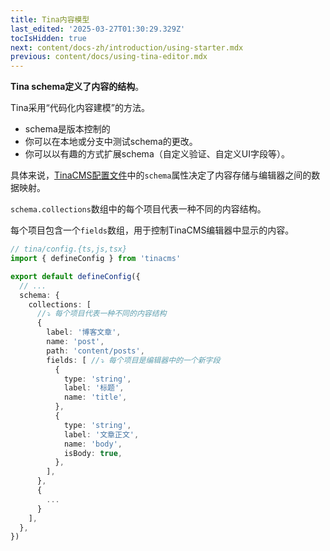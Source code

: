```yaml
---
title: Tina内容模型
last_edited: '2025-03-27T01:30:29.329Z'
tocIsHidden: true
next: content/docs-zh/introduction/using-starter.mdx
previous: content/docs/using-tina-editor.mdx
---
```


**Tina schema定义了内容的结构**。

Tina采用“代码化内容建模”的方法。

* schema是版本控制的
* 你可以在本地或分支中测试schema的更改。
* 你可以以有趣的方式扩展schema（自定义验证、自定义UI字段等）。

具体来说，[TinaCMS配置文件](/docs/reference/config)中的`schema`属性决定了内容存储与编辑器之间的数据映射。

`schema.collections`数组中的每个项目代表一种不同的内容结构。

每个项目包含一个`fields`数组，用于控制TinaCMS编辑器中显示的内容。

```ts
// tina/config.{ts,js,tsx}
import { defineConfig } from 'tinacms'

export default defineConfig({
  // ...
  schema: {
    collections: [ 
      //⤵️ 每个项目代表一种不同的内容结构
      {
        label: '博客文章',
        name: 'post',
        path: 'content/posts',
        fields: [ //⤵️ 每个项目是编辑器中的一个新字段
          {
            type: 'string',
            label: '标题',
            name: 'title',
          },
          {
            type: 'string',
            label: '文章正文',
            name: 'body',
            isBody: true,
          },
        ],
      },
      {
        ...
      }
    ],
  },
})
```